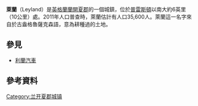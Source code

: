 {{Infobox UK place
|country =                 {{UK}}
|latitude=                 53.692
|longitude=                -2.697
|official_name=             Leyland
|type                     = Town
|population=        35,578
|population_ref = <ref>Population of 35,578 is the sum of the following ward populations: [http://www.neighbourhood.statistics.gov.uk/dissemination/LeadKeyFigures.do?a=7&b=6179753&c=moss+side&d=14&e=16&g=464181&i=1001x1003x1004&m=0&r=1&s=1317408127609&enc=1 Moss Side] {{webarchive|url=https://web.archive.org/web/20160303230449/http://www.neighbourhood.statistics.gov.uk/dissemination/LeadKeyFigures.do?a=7&b=6179753&c=moss+side&d=14&e=16&g=464181&i=1001x1003x1004&m=0&r=1&s=1317408127609&enc=1 |date=2016-03-03 }} 3673; [http://www.neighbourhood.statistics.gov.uk/dissemination/LeadKeyFigures.do?a=7&b=6179739&c=earnshaw+bridge&d=14&e=16&g=464000&i=1001x1003x1004&m=0&r=1&s=1317408250609&enc=1 Earnshaw Bridge] {{webarchive|url=https://web.archive.org/web/20160304054644/http://www.neighbourhood.statistics.gov.uk/dissemination/LeadKeyFigures.do?a=7&b=6179739&c=earnshaw+bridge&d=14&e=16&g=464000&i=1001x1003x1004&m=0&r=1&s=1317408250609&enc=1 |date=2016-03-04 }} 3722; [http://www.neighbourhood.statistics.gov.uk/dissemination/LeadKeyFigures.do?a=7&b=6179742&c=golden+hill&d=14&e=16&g=464033&i=1001x1003x1004&m=0&r=1&s=1317408309078&enc=1 Golden Hill] {{webarchive|url=https://web.archive.org/web/20160304090540/http://www.neighbourhood.statistics.gov.uk/dissemination/LeadKeyFigures.do?a=7&b=6179742&c=golden+hill&d=14&e=16&g=464033&i=1001x1003x1004&m=0&r=1&s=1317408309078&enc=1 |date=2016-03-04 }} 3982; [http://www.neighbourhood.statistics.gov.uk/dissemination/LeadKeyFigures.do?a=7&b=6179756&c=seven+stars&d=14&e=16&g=464222&i=1001x1003x1004&m=0&r=1&s=1317408375875&enc=1 Seven Stars] {{webarchive|url=https://web.archive.org/web/20160304063819/http://www.neighbourhood.statistics.gov.uk/dissemination/LeadKeyFigures.do?a=7&b=6179756&c=seven+stars&d=14&e=16&g=464222&i=1001x1003x1004&m=0&r=1&s=1317408375875&enc=1 |date=2016-03-04 }} 3701; [http://www.neighbourhood.statistics.gov.uk/dissemination/LeadKeyFigures.do?a=7&b=6179751&c=lowerhouse&d=14&e=16&g=464155&i=1001x1003x1004&m=0&r=1&s=1317408429781&enc=1 Lowerhouse] 4050; [http://www.neighbourhood.statistics.gov.uk/dissemination/LeadKeyFigures.do?a=7&b=6179747&c=leyland&d=14&e=16&g=464098&i=1001x1003x1004&m=0&r=1&s=1317408594906&enc=1 Leyland St. Mary's] 3562; [http://www.neighbourhood.statistics.gov.uk/dissemination/LeadKeyFigures.do?a=7&b=6179745&c=leyland&d=14&e=16&g=464075&i=1001x1003x1004&m=0&r=1&s=1317408661703&enc=1 Leyland Central] 3626; [http://www.neighbourhood.statistics.gov.uk/dissemination/LeadKeyFigures.do?a=7&b=6179746&c=leyland&d=14&e=16&g=464087&i=1001x1003x1004&m=0&r=1&s=1317408720641&enc=1 Leyland St. Ambrose] 3337; [http://www.neighbourhood.statistics.gov.uk/dissemination/LeadKeyFigures.do?a=7&b=550304&c=leyland&d=14&e=16&g=464001&i=1001x1003x1004&m=0&r=1&s=1317408991062&enc=1 Leyland St. John's] 5925. All accessed 30 September 2011.</ref> (2001普查)
|shire_district=          [[South_Ribble|South Ribble]]
| shire_county =            [[蘭開夏郡|蘭開夏郡]]
|region=                  西北英格蘭
|constituency_westminster=      [[南里布爾_(UK_Parliament_constituency)|南里布爾]]
|post_town=        LEYLAND
|postcode_district =       PR25, PR26
|postcode_area=            PR   
|dial_code=      01772
|os_grid_reference=     SD549232
|static_image=<!-- Deleted image removed:  [[File:Leyland_Almshouses.jpg|240px]] -->
|static_image_caption= Almshouses down Fox Lane in Leyland
}}
'''萊蘭'''（Leyland）是[[英格蘭|英格蘭]][[蘭開夏郡|蘭開夏郡]]的一個城鎮，位於[[普雷斯頓|普雷斯頓]]以南大約6英里（10公里）處。2011年人口普查時，萊蘭估計有人口35,600人。萊蘭這一名字來自於古盎格魯薩克森語，意為耕種過的土地。

==參見==
*[[利蘭|利蘭汽車]]

==參考資料==
{{reflist}}
[[Category:兰开夏郡城镇|Category:兰开夏郡城镇]]